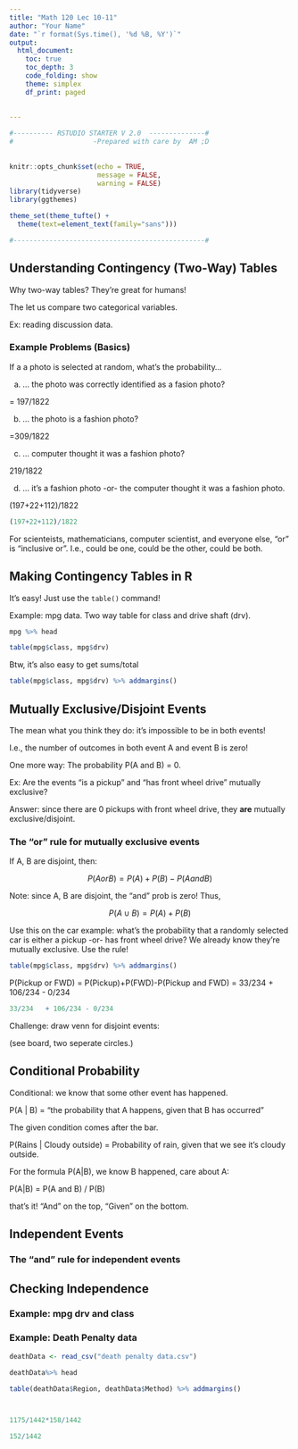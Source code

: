 ```yaml
---
title: "Math 120 Lec 10-11"
author: "Your Name"
date: "`r format(Sys.time(), '%d %B, %Y')`"
output: 
  html_document:
    toc: true
    toc_depth: 3
    code_folding: show
    theme: simplex
    df_print: paged
  
  
---
```


```r

#---------- RSTUDIO STARTER V 2.0  --------------#
#                    -Prepared with care by  AM ;D
                
                                                                          
knitr::opts_chunk$set(echo = TRUE, 
                      message = FALSE, 
                      warning = FALSE)      
library(tidyverse)                
library(ggthemes)                    

theme_set(theme_tufte() +                                     
  theme(text=element_text(family="sans")))  

#------------------------------------------------#
```

## Understanding Contingency (Two-Way) Tables

Why two-way tables?  They're great for humans!

The let us compare two categorical variables.

Ex: reading discussion data.

### Example Problems (Basics)

If a a photo is selected at random, what's the probability...

a) ... the photo was correctly identified as a fasion photo?

= 197/1822


b)  ... the photo is a fashion photo?

=309/1822

c)  ... computer thought it was a fashion photo?

219/1822


d) ... it's a fashion photo -or- the computer thought it was a fashion photo.


(197+22+112)/1822


```r
(197+22+112)/1822
```

For scienteists, mathematicians, computer scientist, and everyone else, "or" is "inclusive or".  I.e., could be one, could be the other, could be both.

## Making Contingency Tables in R

It's easy!  Just use the `table()` command!

Example:  mpg data.  Two way table for class and drive shaft (drv).

```r
mpg %>% head

table(mpg$class, mpg$drv)
```

Btw, it's also easy to get sums/total


```r
table(mpg$class, mpg$drv) %>% addmargins()
```



## Mutually Exclusive/Disjoint Events

The mean what you think they do:  it's impossible to be in both events!

I.e., the number of outcomes in both event A and event B is zero!

One more way:  The probability P(A and B) = 0.

Ex:  Are the events "is a pickup" and "has front wheel drive" mutually exclusive?

Answer:  since there are 0 pickups with front wheel drive, they **are** mutually exclusive/disjoint.

### The "or" rule for mutually exclusive events


If A, B are disjoint, then:

$$  P(A or B) = P(A) + P(B) - P(A and B)        $$

Note:  since A, B are disjoint, the "and" prob is zero!  Thus,

$$  P(A \cup B) = P(A)+P(B)   $$

Use this on the car example:  what's the probability that a randomly selected car is either a pickup -or- has front wheel drive?  We already know they're mutually exclusive.  Use the rule!

```r
table(mpg$class, mpg$drv) %>% addmargins()
```

P(Pickup or FWD) = P(Pickup)+P(FWD)-P(Pickup and FWD)
                 = 33/234   + 106/234 - 0/234

```r
33/234   + 106/234 - 0/234
```
                 
                 
Challenge:  draw venn for disjoint events:

(see board, two seperate circles.)

## Conditional Probability

Conditional:  we know that some other event has happened.

P(A | B) = "the probability that A happens, given that B has occurred"

The given condition comes after the bar.

P(Rains | Cloudy outside) = Probability of rain, given that we see it's cloudy outside.

For the formula P(A|B), we know B happened, care about A:


P(A|B) =  P(A and B) / P(B)

that's it!  "And" on the top, "Given" on the bottom.


## Independent Events




### The "and" rule for independent events



## Checking Independence

### Example:  mpg drv and class


### Example:  Death Penalty data

```r
deathData <- read_csv("death penalty data.csv")

deathData%>% head

table(deathData$Region, deathData$Method) %>% addmargins()



1175/1442*158/1442

152/1442
```


